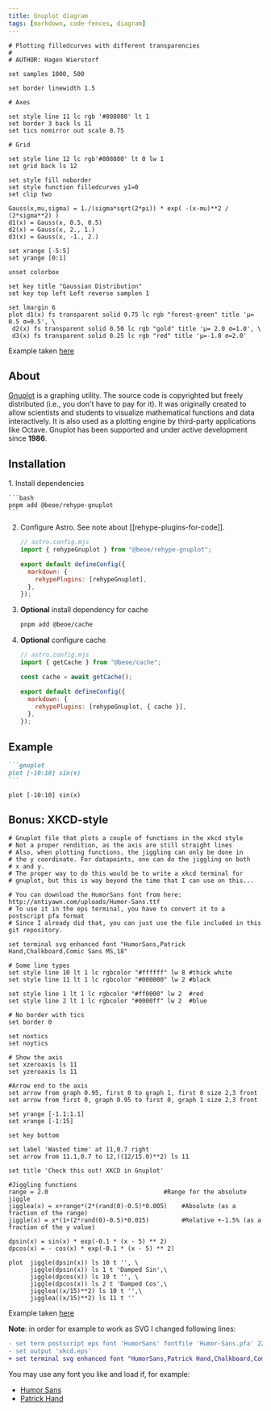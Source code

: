 ```yaml
---
title: Gnuplot diagram
tags: [markdown, code-fences, diagram]
---
```


```gnuplot
# Plotting filledcurves with different transparencies
#
# AUTHOR: Hagen Wierstorf

set samples 1000, 500

set border linewidth 1.5

# Axes

set style line 11 lc rgb '#808080' lt 1
set border 3 back ls 11
set tics nomirror out scale 0.75

# Grid

set style line 12 lc rgb'#808080' lt 0 lw 1
set grid back ls 12

set style fill noborder
set style function filledcurves y1=0
set clip two

Gauss(x,mu,sigma) = 1./(sigma*sqrt(2*pi)) * exp( -(x-mu)**2 / (2*sigma**2) )
d1(x) = Gauss(x, 0.5, 0.5)
d2(x) = Gauss(x, 2., 1.)
d3(x) = Gauss(x, -1., 2.)

set xrange [-5:5]
set yrange [0:1]

unset colorbox

set key title "Gaussian Distribution"
set key top left Left reverse samplen 1

set lmargin 6
plot d1(x) fs transparent solid 0.75 lc rgb "forest-green" title 'µ= 0.5 σ=0.5', \
 d2(x) fs transparent solid 0.50 lc rgb "gold" title 'µ= 2.0 σ=1.0', \
 d3(x) fs transparent solid 0.25 lc rgb "red" title 'µ=-1.0 σ=2.0'
```

Example taken [here](http://gnuplotting.org/filledcurves-with-different-transparency/index.html)

## About

[Gnuplot](https://gnuplot.sourceforge.net/) is a graphing utility. The source code is copyrighted but freely distributed (i.e., you don't have to pay for it). It was originally created to allow scientists and students to visualize mathematical functions and data interactively. It is also used as a plotting engine by third-party applications like Octave. Gnuplot has been supported and under active development since **1986**.

## Installation


<Steps>
1. Install dependencies

    ```bash
    pnpm add @beoe/rehype-gnuplot
    ```

2. Configure Astro. See note about [[rehype-plugins-for-code]].

   ```js {2, 6}
   // astro.config.mjs
   import { rehypeGnuplot } from "@beoe/rehype-gnuplot";

   export default defineConfig({
     markdown: {
       rehypePlugins: [rehypeGnuplot],
     },
   });
   ```

3. **Optional** install dependency for cache

   ```bash
   pnpm add @beoe/cache
   ```

4. **Optional** configure cache

   ```js {2, 4, 8}
   // astro.config.mjs
   import { getCache } from "@beoe/cache";

   const cache = await getCache();

   export default defineConfig({
     markdown: {
       rehypePlugins: [rehypeGnuplot, { cache }],
     },
   });
   ```

</Steps>

## Example

````md
```gnuplot
plot [-10:10] sin(x)
```
````

```gnuplot
plot [-10:10] sin(x)
```

## Bonus: XKCD-style

```gnuplot
# Gnuplot file that plots a couple of functions in the xkcd style
# Not a proper rendition, as the axis are still straight lines
# Also, when plotting functions, the jiggling can only be done in
# the y coordinate. For datapoints, one can do the jiggling on both
# x and y.
# The proper way to do this would be to write a xkcd terminal for
# gnuplot, but this is way beyond the time that I can use on this...

# You can download the HumorSans font from here: http://antiyawn.com/uploads/Humor-Sans.ttf
# To use it in the eps terminal, you have to convert it to a postscript pfa format
# Since I already did that, you can just use the file included in this git repository.

set terminal svg enhanced font "HumorSans,Patrick Hand,Chalkboard,Comic Sans MS,18"

# Some line types
set style line 10 lt 1 lc rgbcolor "#ffffff" lw 8 #thick white
set style line 11 lt 1 lc rgbcolor "#000000" lw 2 #black

set style line 1 lt 1 lc rgbcolor "#ff0000" lw 2  #red
set style line 2 lt 1 lc rgbcolor "#0000ff" lw 2  #blue

# No border with tics
set border 0

set noxtics
set noytics

# Show the axis
set xzeroaxis ls 11
set yzeroaxis ls 11

#Arrow end to the axis
set arrow from graph 0.95, first 0 to graph 1, first 0 size 2,3 front
set arrow from first 0, graph 0.95 to first 0, graph 1 size 2,3 front

set yrange [-1.1:1.1]
set xrange [-1:15]

set key bottom

set label 'Wasted time' at 11,0.7 right
set arrow from 11.1,0.7 to 12,((12/15.0)**2) ls 11

set title 'Check this out! XKCD in Gnuplot'

#Jiggling functions
range = 2.0                                #Range for the absolute jiggle
jigglea(x) = x+range*(2*(rand(0)-0.5)*0.005)    #Absolute (as a fraction of the range)
jiggle(x) = x*(1+(2*rand(0)-0.5)*0.015)         #Relative +-1.5% (as a fraction of the y value)

dpsin(x) = sin(x) * exp(-0.1 * (x - 5) ** 2)
dpcos(x) = - cos(x) * exp(-0.1 * (x - 5) ** 2)

plot  jiggle(dpsin(x)) ls 10 t '', \
      jiggle(dpsin(x)) ls 1 t 'Damped Sin',\
      jiggle(dpcos(x)) ls 10 t '', \
      jiggle(dpcos(x)) ls 2 t 'Damped Cos',\
      jigglea((x/15)**2) ls 10 t '',\
      jigglea((x/15)**2) ls 11 t ''
```

Example taken [here](https://rfonseca.github.io/xkcd-gnuplot/)

**Note**: in order for example to work as SVG I changed following lines:

```diff
- set term postscript eps font 'HumorSans' fontfile 'Humor-Sans.pfa' 22
- set output 'xkcd.eps'
+ set terminal svg enhanced font "HumorSans,Patrick Hand,Chalkboard,Comic Sans MS,18"
```

You may use any font you like and load if, for example:

- [Humor Sans](https://github.com/shreyankg/xkcd-desktop/blob/master/Humor-Sans.ttf)
- [Patrick Hand](https://fonts.google.com/specimen/Patrick+Hand)
